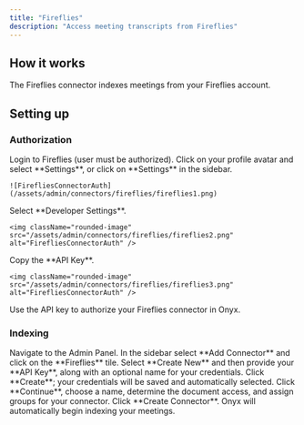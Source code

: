 ```yaml
---
title: "Fireflies"
description: "Access meeting transcripts from Fireflies"
---
```


## How it works

The Fireflies connector indexes meetings from your Fireflies account.

## Setting up

### Authorization

<Steps>
  <Step title="Log in to Fireflies">
    Login to Fireflies (user must be authorized).
  </Step>

  <Step title="Open settings">
    Click on your profile avatar and select **Settings**, or click on **Settings** in the sidebar.

    ![FirefliesConnectorAuth](/assets/admin/connectors/fireflies/fireflies1.png)
  </Step>

  <Step title="Open Developer Settings">
    Select **Developer Settings**.

    <img className="rounded-image" src="/assets/admin/connectors/fireflies/fireflies2.png" alt="FirefliesConnectorAuth" />
  </Step>

  <Step title="Copy API Key">
    Copy the **API Key**.

    <img className="rounded-image" src="/assets/admin/connectors/fireflies/fireflies3.png" alt="FirefliesConnectorAuth" />
  </Step>

  <Step title="Authorize connector">
    Use the API key to authorize your Fireflies connector in Onyx.
  </Step>
</Steps>

### Indexing

<Steps>
  <Step title="Open Fireflies connector">
    Navigate to the Admin Panel. In the sidebar select **Add Connector** and click on the **Fireflies** tile.
  </Step>

  <Step title="Create credentials">
    Select **Create New** and then provide your **API Key**, along with an optional name for your credentials.
    Click **Create**; your credentials will be saved and automatically selected.
  </Step>

  <Step title="Configure connector">
    Click **Continue**, choose a name, determine the document access, and assign groups for your connector.
  </Step>

  <Step title="Create connector">
    Click **Create Connector**. Onyx will automatically begin indexing your meetings.
  </Step>
</Steps>
